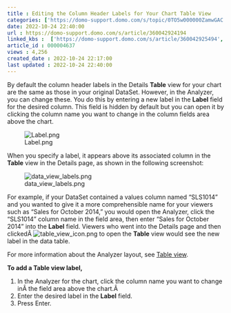 ```yaml
---
title : Editing the Column Header Labels for Your Chart Table View
categories: ['https://domo-support.domo.com/s/topic/0TO5w000000ZamwGAC']
date: 2022-10-24 22:40:00
url : https://domo-support.domo.com/s/article/360042924194
linked_kbs :  ['https://domo-support.domo.com/s/article/360042925494', 'https://domo-support.domo.com/s/knowledge-base', 'https://domo-support.domo.com/s/article/360042924194', 'https://domo-support.domo.com/s/article/360043429953', 'https://domo-support.domo.com/s/article/360043429933', 'https://domo-support.domo.com/s/article/360043429693', 'https://domo-support.domo.com/s/topic/0TO5w000000ZamwGAC', 'https://domo-support.domo.com/s/article/360042923934', 'https://domo-support.domo.com/s/article/360043429913']
article_id : 000004637
views : 4,256
created_date : 2022-10-24 22:17:00
last updated : 2022-10-24 22:40:00
---
```




By default the column header labels in the Details **Table** view for your chart are the same as those in your original DataSet. However, in the Analyzer, you can change these. You do this by entering a new label in the **Label** field for the desired column. This field is hidden by default but you can open it by clicking the column name you want to change in the column fields area above the chart.


![Label.png](Label.png)


When you specify a label, it appears above its associated column in the **Table** view in the Details page, as shown in the following screenshot:


![data_view_labels.png](data_view_labels.png)


For example, if your DataSet contained a values column named "SLS1014" and you wanted to give it a more comprehensible name for your viewers such as "Sales for October 2014," you would open the Analyzer, click the "SLS1014" column name in the field area, then enter "Sales for October 2014" into the **Label** field. Viewers who went into the Details page and then clickedÂ ![table_view_icon.png](table_view_icon.png) to open the **Table** view would see the new label in the data table.


For more information about the Analyzer layout, see [Table view](..\card_details_view_layout\index.html "Card Builder Layout").


**To add a Table view label,**


1. In the Analyzer for the chart, click the column name you want to change inÂ the field area above the chart.Â
2. Enter the desired label in the **Label** field.
3. Press Enter.